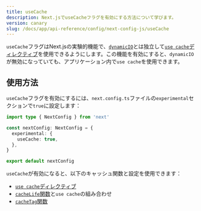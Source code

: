 ```yaml
---
title: useCache
description: Next.jsでuseCacheフラグを有効にする方法について学びます。
version: canary
slug: /docs/app/api-reference/config/next-config-js/useCache
---
```


`useCache`フラグはNext.jsの実験的機能で、[`dynamicIO`](/docs/app/api-reference/config/next-config-js/dynamicIO)とは独立して[`use cache`ディレクティブ](/docs/app/api-reference/directives/use-cache)を使用できるようにします。この機能を有効にすると、`dynamicIO`が無効になっていても、アプリケーション内で`use cache`を使用できます。

## 使用方法

`useCache`フラグを有効にするには、`next.config.ts`ファイルの`experimental`セクションで`true`に設定します：

```ts filename="next.config.ts"
import type { NextConfig } from 'next'

const nextConfig: NextConfig = {
  experimental: {
    useCache: true,
  },
}

export default nextConfig
```

`useCache`が有効になると、以下のキャッシュ関数と設定を使用できます：

- [`use cache`ディレクティブ](/docs/app/api-reference/directives/use-cache)
- [`cacheLife`関数](/docs/app/api-reference/config/next-config-js/cacheLife)と`use cache`の組み合わせ
- [`cacheTag`関数](/docs/app/api-reference/functions/cacheTag)
